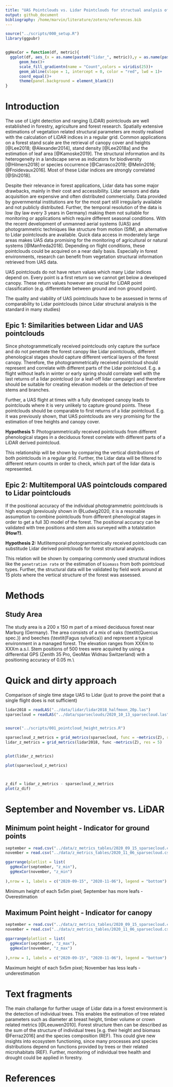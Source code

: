 ```yaml
---
title: "UAS Pointclouds vs. Lidar Pointclouds for structual analysis of forests"
output: github_document
bibliography: /home/marvin/literature/zotero/references.bib
---
```


```r
source("../scripts/000_setup.R")
library(ggpubr)


ggHexCor = function(df, metric){
  ggplot(df, aes_(x = as.name(paste0("lidar_", metric)),y = as.name(paste0("sparsecloud_", metric))))+
      geom_hex()+
      scale_fill_gradientn(name = "Count",colors = viridis(25))+
      geom_abline(slope = 1, intercept = 0, color = "red", lwd = 1)+
      coord_equal()+
      theme(panel.background = element_blank())
}

```

# Introduction


The use of Light detection and ranging (LiDAR) pointclouds are well established in forestry, agriculture and forest research. Spatially extensive estimations of vegetation related structural parameters are mostly realised with the calculation of LiDAR indices in a regular grid. Common applications on a forest stand scale are the retrieval of canopy cover and heights [@Lee2018; @Alexander2014], stand density [@Lee2018a] and the estimation of leaf area [@Kamoske2019]. The structural information and its heterogeneity in a landscape serve as indicators for biodiversity [@Hilmers2018] or species occurrence [@Carrasco2019; @Melin2016; @Froidevaux2016]. Most of these Lidar indices are strongly correlated [@Shi2018].

Despite their relevance in forest applications, Lidar data has some major drawbacks, mainly in their cost and accessibility. Lidar sensors and data acquisition are expensive and often distributed commercially. Data provided by governmental institutions are for the most part still irregularly available and not publicly distributed. Further, the temporal resolution of the data is low (by law every 3 years in Germany) making them not suitable for monitoring or applications which require different seasonal conditions. With the recent development of unmanned aerial systems (UAS) and photogrammetric techniques like structure from motion (SfM), an alternative to Lidar pointclouds are available. Quick data access in moderately large areas makes UAS data promising for the monitoring of agricultural or natural systems [@Manfreda2018]. Depending on flight conditions, these pointclouds could be acquired on a near daily basis. Especially in forest environments, research can benefit from vegetation structural information retrieved from UAS data.

UAS pointclouds do not have return values which many Lidar indices depend on. Every point is a first return so we cannot get below a developed canopy. These return values however are crucial for LiDAR point classification (e.g. differentiate between ground and non ground point).

The quality and viability of UAS pointclouds have to be assessed in terms of comparability to Lidar pointclouds (since Lidar structural analysis is the standard in many studies)

## Epic 1: Similarities between Lidar and UAS pointclouds


Since photogrammetically received pointclouds only capture the surface and do not penetrate the forest canopy like Lidar pointclouds, different phenological stages should capture different vertical layers of the forest canopy. Therefore, the photogrammetrically received pointcloud should represent and correlate with different parts of the Lidar pointcloud. E.g. a flight without leafs in winter or early spring should correlate well with the last returns of a lidar pointcloud (or a leaf-off lidar campaign) and therefore should be suitable for creating elevation models or the detection of tree stems and branches.

Further, a UAS flight at times with a fully developed canopy leads to pointclouds where it is very unlikely to capture ground points. These pointclouds should be comparable to first returns of a lidar pointcloud. E.g. it was previously shown, that UAS pointclouds are very promising for the estimation of tree heights and canopy cover.

**Hypothesis 1:** Photogrammetrically received pointclouds from different phenological stages in a deciduous forest correlate with different parts of a LiDAR derived pointcloud.

This relationship will be shown by comparing the vertical distributions of both pointclouds in a regular grid. Further, the Lidar data will be filtered to different return counts in order to check, which part of the lidar data is represented.

## Epic 2: Multitemporal UAS pointclouds compared to Lidar pointclouds


If the positional accuracy of the individual photogrammetric pointclouds is high enough (previously shown in @Ludwig2020, it is a resonable assumption to combine pointclouds from different phenological stages in order to get a full 3D model of the forest. The positional accuracy can be validated with tree positions and stem axis surveyed with a totalstation **(How?)**.

**Hypothesis 2:** Mutlitemporal photogrammetrically received pointclouds can substitude Lidar derived pointclouds for forest structural analysis.

This relation will be shown by comparing commonly used structural indices like the `penetration rate` or the estimation of `biomass` from both pointcloud types. Further, the structural data will be validated by field work around at 15 plots where the vertical structure of the forest was assessed.

# Methods

## Study Area


The study area is a 200 x 150 m part of a mixed deciduous forest near Marburg (Germany). The area consists of a mix of oaks (\\textit{Quercus spec.}) and beeches (\\textit{Fagus sylvatica}) and represent a typical environment in a managed forest. The elevation ranges from XXXm to XXXm a.s.l. Stem positions of 500 trees were acquired by using a differential GPS (Zenith 35 Pro, GeoMax Widnau Switzerland) with a positioning accuracy of 0.05 m.\\

# Quick and dirty approach


Comparison of single time stage UAS to Lidar (just to prove the point that a single flight does is not sufficient)

```r
lidar2018 = readLAS("../data/lidar/lidar2018_halfmoon_20p.las")
sparsecloud = readLAS("../data/sparseclouds/2020_10_13_sparsecloud.las")


source("../scripts/001_pointcloud_height_metrics.R")

sparsecloud_z_metrics = grid_metrics(sparsecloud, func = ~metrics(Z), res = 5)
lidar_z_metrics = grid_metrics(lidar2018, func ~metrics(Z), res = 5)


plot(lidar_z_metrics)

plot(sparsecloud_z_metrics)



z_dif = lidar_z_metrics - sparsecloud_z_metrics
plot(z_dif)


```

# September and November vs. LiDAR

## Minimum point height - Indicator for ground points


```r
september = read.csv("../data/z_metrics_tables/2020_09_15_sparsecloud.csv")
november = read.csv("../data/z_metrics_tables/2020_11_06_sparsecloud.csv")

ggarrange(plotlist = list(
  ggHexCor(september, "z_min"),
  ggHexCor(november, "z_min")
  
),nrow = 1, labels = c("2020-09-15", "2020-11-06"), legend = "bottom")


```

Minimum height of each 5x5m pixel; September has more leafs - Overestimation

## Maximum Point height - Indicator for canopy


```r
september = read.csv("../data/z_metrics_tables/2020_09_15_sparsecloud.csv")
november = read.csv("../data/z_metrics_tables/2020_11_06_sparsecloud.csv")

ggarrange(plotlist = list(
  ggHexCor(september, "z_max"),
  ggHexCor(november, "z_max")
  
),nrow = 1, labels = c("2020-09-15", "2020-11-06"), legend = "bottom")


```

Maximum height of each 5x5m pixel; November has less leafs - underestimation

# Text fragments


The main challange for further usage of Lidar data in a forest environment is the detection of individual trees. This enables the estimation of tree related parameters such as diameter at breast height, timber volume or crown related metrics [@Leeuwen2010]. Forest structure then can be described as the sum of the structure of individual trees [e.g. their height and biomass @Ferraz2016] and the species composition (REF). This could give new insights into ecosystem functioning, since many processes and species distributions depend on functions provided by trees or their related microhabitats (REF). Further, monitoring of individual tree health and drought could be applied in forestry.


# References


